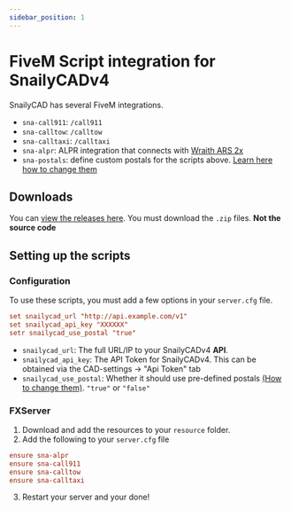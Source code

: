 ```yaml
---
sidebar_position: 1
---
```


# FiveM Script integration for SnailyCADv4

SnailyCAD has several FiveM integrations.

- `sna-call911`: `/call911`
- `sna-calltow`: `/calltow`
- `sna-calltaxi`: `/calltaxi`
- `sna-alpr`: ALPR integration that connects with [Wraith ARS 2x](https://forum.cfx.re/t/release-wraith-ars-2x-police-radar-and-plate-reader-v1-3-1/1058277)
- `sna-postals`: define custom postals for the scripts above. [Learn here how to change them](/docs/fivem-integrations/custom-postals)

## Downloads

You can [view the releases here](https://github.com/SnailyCAD/fivem-integrations/releases). You must download the `.zip` files. **Not the source code**

## Setting up the scripts

### Configuration

To use these scripts, you must add a few options in your `server.cfg` file.

```conf
set snailycad_url "http://api.example.com/v1"
set snailycad_api_key "XXXXXX"
setr snailycad_use_postal "true"
```

- `snailycad_url`: The full URL/IP to your SnailyCADv4 **API**.
- `snailycad_api_key`: The API Token for SnailyCADv4. This can be obtained via the CAD-settings -> "Api Token" tab
- `snailycad_use_postal`: Whether it should use pre-defined postals [(How to change them)](/docs/fivem-integrations/custom-postals). `"true"` or `"false"`

### FXServer

1. Download and add the resources to your `resource` folder.
2. Add the following to your `server.cfg` file

```conf
ensure sna-alpr
ensure sna-call911
ensure sna-calltow
ensure sna-calltaxi
```

3. Restart your server and your done!
